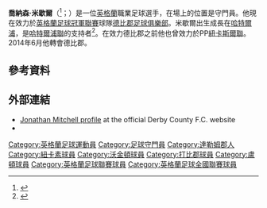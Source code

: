 '''喬納森·米歇爾'''（{{lang-en|Jonathan Philip Mitchell}}<ref>{{cite web|url=http://www.efl.com/documents/professional-retained-report-2015-16549-3151378.pdf|title=EFL: Retained list: 2015/16|accessdate=24 December 2016|publisher=English Football League|page=21|format=PDF|deadurl=yes|archiveurl=https://web.archive.org/web/20161202052144/http://www.efl.com/documents/professional-retained-report-2015-16549-3151378.pdf|archivedate=2016年12月2日}}</ref>；{{bd|1994年|11月24日}}）是一位[[英格蘭|英格蘭]]職業足球選手，在場上的位置是守門員。他現在效力於[[英格蘭足球冠軍聯賽|英格蘭足球冠軍聯賽]]球隊[[德比郡足球俱樂部|德比郡足球俱樂部]]。米歇爾出生成長在[[哈特爾浦|哈特爾浦]]，是[[哈特爾浦聯足球俱樂部|哈特爾浦聯]]的支持者<ref name=NUFC>{{cite web|url=http://www.nufc.co.uk/page/Teams/AcademyPlayerProfile/0,,10278~2383108,00.html|title=Jonathan Mitchell|publisher=Newcastle United F.C.|archiveurl=https://web.archive.org/web/20160321224915/http://www.nufc.co.uk/page/Teams/AcademyPlayerProfile/0,,10278~2383108,00.html|archivedate=2016年3月21日|deadurl=yes|accessdate=2017年4月5日}}</ref>。在效力德比郡之前他也曾效力於PP[[纽卡斯尔联足球俱乐部|紐卡斯爾聯]]。2014年6月他轉會德比郡。
==參考資料==
{{Reflist}}
==外部連結==
*[https://web.archive.org/web/20170301082424/http://www.dcfc.co.uk/team/player-profile/jonathan-mitchell/35 Jonathan Mitchell profile] at the official Derby County F.C. website
*{{soccerbase}}

{{DEFAULTSORT:Mitchell, Jonathan}}
[[Category:英格蘭足球運動員|Category:英格蘭足球運動員]]
[[Category:足球守門員|Category:足球守門員]]
[[Category:達勒姆郡人|Category:達勒姆郡人]]
[[Category:紐卡素球員|Category:紐卡素球員]]
[[Category:沃金頓球員|Category:沃金頓球員]]
[[Category:打比郡球員|Category:打比郡球員]]
[[Category:盧頓球員|Category:盧頓球員]]
[[Category:英格蘭足球聯賽球員|Category:英格蘭足球聯賽球員]]
[[Category:英格蘭足球全國聯賽球員|Category:英格蘭足球全國聯賽球員]]